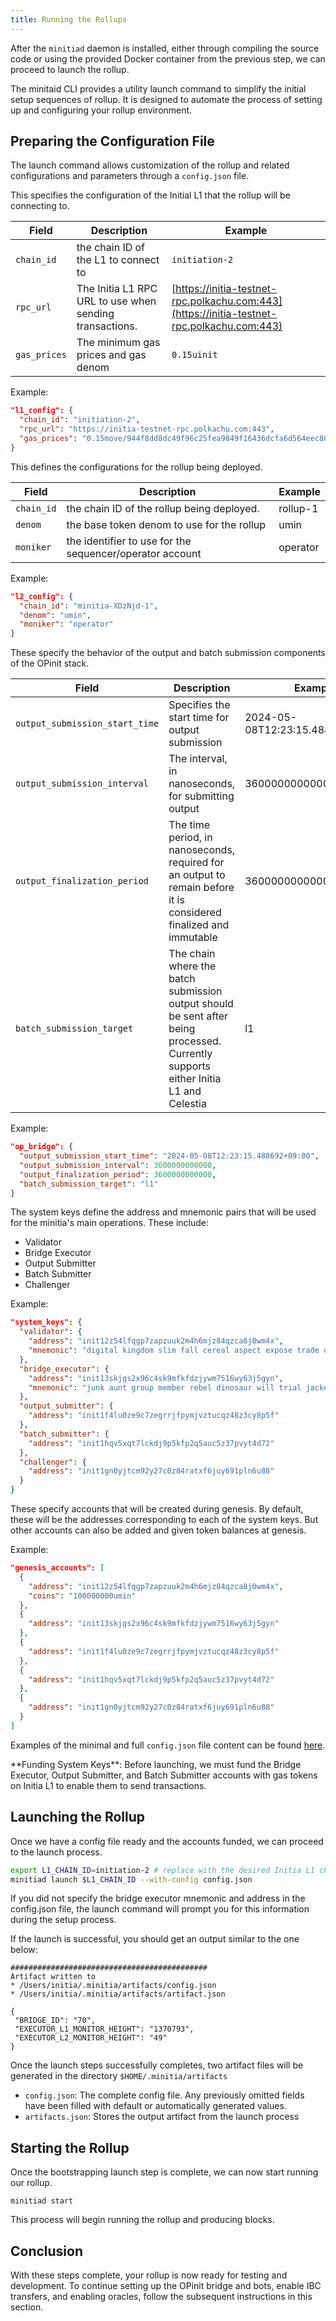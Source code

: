 ```yaml
---
title: Running the Rollups
---
```


After the `minitiad` daemon is installed, either through compiling the source code or using the provided Docker container from the previous step, we can proceed to launch the rollup.

The minitaid CLI provides a utility launch command to simplify the initial setup sequences of rollup. It is designed to automate the process of setting up and configuring your rollup environment.

## Preparing the Configuration File

The launch command allows customization of the rollup and related configurations and parameters through a `config.json` file.

<Tabs>
<Tab title="l1_config">
This specifies the configuration of the Initial L1 that the rollup will be connecting to.

| Field       | Description                                                | Example                                                        |
|-------------|------------------------------------------------------------|----------------------------------------------------------------|
| `chain_id`  | the chain ID of the L1 to connect to                       | `initiation-2`                                                 |
| `rpc_url`   | The Initia L1 RPC URL to use when sending transactions.    | [https://initia-testnet-rpc.polkachu.com:443](https://initia-testnet-rpc.polkachu.com:443) |
| `gas_prices`| The minimum gas prices and gas denom                       | `0.15uinit`                                                    |

Example:

```json
"l1_config": {
  "chain_id": "initiation-2",
  "rpc_url": "https://initia-testnet-rpc.polkachu.com:443",
  "gas_prices": "0.15move/944f8dd8dc49f96c25fea9849f16436dcfa6d564eec802f3ef7f8bfbe5c16dbd"
}
```
</Tab>
<Tab title="l2_config">
This defines the configurations for the rollup being deployed.

| Field      | Description                                      | Example     |
|------------|--------------------------------------------------|-------------|
| `chain_id` | the chain ID of the rollup being deployed.      | rollup-1   |
| `denom`    | the base token denom to use for the rollup      | umin        |
| `moniker`  | the identifier to use for the sequencer/operator account | operator |

Example:

```json
"l2_config": {
  "chain_id": "minitia-XDzNjd-1",
  "denom": "umin",
  "moniker": "operator"
}
```
</Tab>
<Tab title="op_bridge">

These specify the behavior of the output and batch submission components of the OPinit stack.

| Field                          | Description                                                                          | Example                                       |
|--------------------------------|--------------------------------------------------------------------------------------|-----------------------------------------------|
| `output_submission_start_time` | Specifies the start time for output submission                                       | 2024-05-08T12:23:15.488692+09:00              |
| `output_submission_interval`   | The interval, in nanoseconds, for submitting output                                  | 3600000000000                                 |
| `output_finalization_period`   | The time period, in nanoseconds, required for an output to remain before it is considered finalized and immutable | 3600000000000                                 |
| `batch_submission_target`      | The chain where the batch submission output should be sent after being processed. Currently supports either Initia L1 and Celestia | l1                                          |

Example:

```json
"op_bridge": {
  "output_submission_start_time": "2024-05-08T12:23:15.488692+09:00",
  "output_submission_interval": 3600000000000,
  "output_finalization_period": 3600000000000,
  "batch_submission_target": "l1"
}
```
</Tab>
<Tab title="system_keys">
The system keys define the address and mnemonic pairs that will be used for the minitia's main operations. These include:

- Validator
- Bridge Executor
- Output Submitter
- Batch Submitter
- Challenger

Example:

```json
"system_keys": {
  "validator": {
    "address": "init12z54lfqgp7zapzuuk2m4h6mjz84qzca8j0wm4x",
    "mnemonic": "digital kingdom slim fall cereal aspect expose trade once antique"
  },
  "bridge_executor": {
    "address": "init13skjgs2x96c4sk9mfkfdzjywm7516wy63j5gyn",
    "mnemonic": "junk aunt group member rebel dinosaur will trial jacket core club"
  },
  "output_submitter": {
    "address": "init1f4lu0ze9c7zegrrjfpymjvztucqz48z3cy8p5f"
  },
  "batch_submitter": {
    "address": "init1hqv5xqt7lckdj9p5kfp2q5auc5z37pvyt4d72"
  },
  "challenger": {
    "address": "init1gn0yjtcm92y27c0z84ratxf6juy691pln6u88"
  }
}
```

</Tab>
<Tab title="genesis_accounts">
These specify accounts that will be created during genesis. By default, these will be the addresses corresponding to each of the system keys. But other accounts can also be added and given token balances at genesis.

Example:

```json
"genesis_accounts": [
  {
    "address": "init12z54lfqgp7zapzuuk2m4h6mjz84qzca8j0wm4x",
    "coins": "100000000umin"
  },
  {
    "address": "init13skjgs2x96c4sk9mfkfdzjywm7516wy63j5gyn"
  },
  {
    "address": "init1f4lu0ze9c7zegrrjfpymjvztucqz48z3cy8p5f"
  },
  {
    "address": "init1hqv5xqt7lckdj9p5kfp2q5auc5z37pvyt4d72"
  },
  {
    "address": "init1gn0yjtcm92y27c0z84ratxf6juy691pln6u88"
  }
]
```
</Tab>
</Tabs>

Examples of the minimal and full `config.json` file content can be found [here](https://github.com/initia-labs/examples).

<Warning>
**Funding System Keys**: Before launching, we must fund the Bridge Executor, Output Submitter, and Batch Submitter accounts with gas tokens on Initia L1 to enable them to send transactions.
</Warning>

## Launching the Rollup

Once we have a config file ready and the accounts funded, we can proceed to the launch process.

```bash
export L1_CHAIN_ID=initiation-2 # replace with the desired Initia L1 chain ID
minitiad launch $L1_CHAIN_ID --with-config config.json
```

If you did not specify the bridge executor mnemonic and address in the config.json file, the launch command will prompt you for this information during the setup process.

If the launch is successful, you should get an output similar to the one below:

```
############################################
Artifact written to
* /Users/initia/.minitia/artifacts/config.json
* /Users/initia/.minitia/artifacts/artifact.json

{
 "BRIDGE_ID": "70",
 "EXECUTOR_L1_MONITOR_HEIGHT": "1370793",
 "EXECUTOR_L2_MONITOR_HEIGHT": "49"
}
```

Once the launch steps successfully completes, two artifact files will be generated in the directory `$HOME/.minitia/artifacts`

- `config.json`: The complete config file. Any previously omitted fields have been filled with default or automatically generated values.
- `artifacts.json`: Stores the output artifact from the launch process


## Starting the Rollup

Once the bootstrapping launch step is complete, we can now start running our rollup.

```
minitiad start
```

This process will begin running the rollup and producing blocks.

## Conclusion

With these steps complete, your rollup is now ready for testing and development. To continue setting up the OPinit bridge and bots, enable IBC transfers, and enabling oracles, follow the subsequent instructions in this section.
